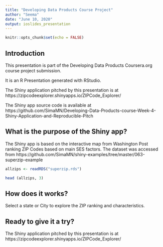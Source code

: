 ```yaml
---
title: "Developing Data Products Course Project"
author: "Seema"
date: "June 10, 2020"
output: ioslides_presentation
---
```


```r
knitr::opts_chunk$set(echo = FALSE)
```



## Introduction

This presentation is part of the Developing Data Products Coursera.org course project submission.

It is an R Presentation generated with RStudio.

The Shiny application pitched by this presentation is at https://zipcodeexplorer.shinyapps.io/ZIPCode_Explorer/

The Shiny app source code is available at https://github.com/SimaMN/Developing-Data-Products-course-Week-4-Shiny-Application-and-Reproducible-Pitch

## What is the purpose of the Shiny app?

The Shiny app is based on the interactive map from Washington Post ranking ZIP Codes based on main SES factors. The dataset was accessed from https://github.com/SimaMN/shiny-examples/tree/master/063-superzip-example

```r
allzips <- readRDS("superzip.rds")

head (allzips, 3)

```

## How does it works?

Select a state or City to explore the ZIP ranking and characteristics. 


## Ready to give it a try?

The Shiny application pitched by this presentation is at https://zipcodeexplorer.shinyapps.io/ZIPCode_Explorer/